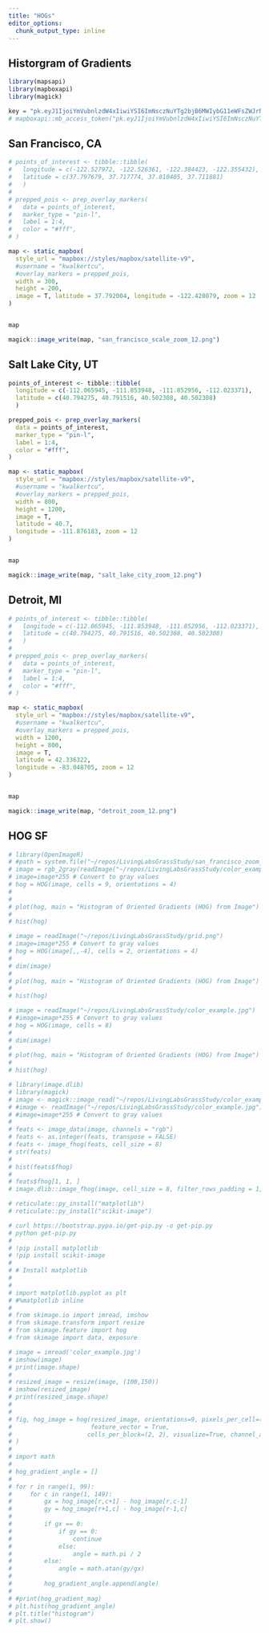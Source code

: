 ```yaml
---
title: "HOGs"
editor_options: 
  chunk_output_type: inline
---
```


## Historgram of Gradients

```r
library(mapsapi)
library(mapboxapi)
library(magick)
```

```r
key = "pk.eyJ1IjoiYmVubnlzdW4xIiwiYSI6ImNsczNuYTg2bjB6MWIybG11eWFsZWJrNjUifQ.8qFLlzNMxjmtULH1-NK3Nw"
# mapboxapi::mb_access_token("pk.eyJ1IjoiYmVubnlzdW4xIiwiYSI6ImNsczNuYTg2bjB6MWIybG11eWFsZWJrNjUifQ.8qFLlzNMxjmtULH1-NK3Nw", install = TRUE)
```

## San Francisco, CA

```r
# points_of_interest <- tibble::tibble(
#   longitude = c(-122.527972, -122.526361, -122.384423, -122.355432),
#   latitude = c(37.797679, 37.717774, 37.810405, 37.711881)
#   )
# 
# prepped_pois <- prep_overlay_markers(
#   data = points_of_interest,
#   marker_type = "pin-l",
#   label = 1:4,
#   color = "#fff", 
# )

map <- static_mapbox(
  style_url = "mapbox://styles/mapbox/satellite-v9",
  #username = "kwalkertcu",
  #overlay_markers = prepped_pois, 
  width = 300,
  height = 200, 
  image = T, latitude = 37.792004, longitude = -122.428079, zoom = 12
)


map

magick::image_write(map, "san_francisco_scale_zoom_12.png")
```

## Salt Lake City, UT

```r
points_of_interest <- tibble::tibble(
  longitude = c(-112.065945, -111.853948, -111.852956, -112.023371),
  latitude = c(40.794275, 40.791516, 40.502308, 40.502308)
  )

prepped_pois <- prep_overlay_markers(
  data = points_of_interest,
  marker_type = "pin-l",
  label = 1:4,
  color = "#fff", 
)

map <- static_mapbox(
  style_url = "mapbox://styles/mapbox/satellite-v9",
  #username = "kwalkertcu",
  #overlay_markers = prepped_pois, 
  width = 800,
  height = 1200, 
  image = T, 
  latitude = 40.7,
  longitude = -111.876183, zoom = 12
)


map

magick::image_write(map, "salt_lake_city_zoom_12.png")
```

## Detroit, MI

```r
# points_of_interest <- tibble::tibble(
#   longitude = c(-112.065945, -111.853948, -111.852956, -112.023371),
#   latitude = c(40.794275, 40.791516, 40.502308, 40.502308)
#   )
# 
# prepped_pois <- prep_overlay_markers(
#   data = points_of_interest,
#   marker_type = "pin-l",
#   label = 1:4,
#   color = "#fff", 
# )

map <- static_mapbox(
  style_url = "mapbox://styles/mapbox/satellite-v9",
  #username = "kwalkertcu",
  #overlay_markers = prepped_pois, 
  width = 1200,
  height = 800, 
  image = T, 
  latitude = 42.336322,
  longitude = -83.048705, zoom = 12
)


map

magick::image_write(map, "detroit_zoom_12.png")
```

## HOG SF

```r
# library(OpenImageR)
# #path = system.file("~/repos/LivingLabsGrassStudy/san_francisco_zoom_12.png", "1.png", package = "OpenImageR")
# image = rgb_2gray(readImage("~/repos/LivingLabsGrassStudy/color_example.jpg"))
# image=image*255 # Convert to gray values
# hog = HOG(image, cells = 9, orientations = 4)
# 
# 
# plot(hog, main = "Histogram of Oriented Gradients (HOG) from Image")
# 
# hist(hog)
```

```r
# image = readImage("~/repos/LivingLabsGrassStudy/grid.png")
# image=image*255 # Convert to gray values
# hog = HOG(image[,,-4], cells = 2, orientations = 4)
# 
# dim(image)
# 
# plot(hog, main = "Histogram of Oriented Gradients (HOG) from Image")
# 
# hist(hog)
```

```r
# image = readImage("~/repos/LivingLabsGrassStudy/color_example.jpg")
# #image=image*255 # Convert to gray values
# hog = HOG(image, cells = 8)
# 
# dim(image)
# 
# plot(hog, main = "Histogram of Oriented Gradients (HOG) from Image")
# 
# hist(hog)
```

```r
# library(image.dlib)
# library(magick)
# image <- magick::image_read("~/repos/LivingLabsGrassStudy/color_example.jpg")
# #image <- readImage("~/repos/LivingLabsGrassStudy/color_example.jpg")
# #image=image*255 # Convert to gray values
# 
# feats <- image_data(image, channels = "rgb")
# feats <- as.integer(feats, transpose = FALSE)
# feats <- image_fhog(feats, cell_size = 8)
# str(feats)
# 
# hist(feats$fhog)
# 
# feats$fhog[1, 1, ]
# image.dlib::image_fhog(image, cell_size = 8, filter_rows_padding = 1, filter_cols_padding = 1)
```

```r
# reticulate::py_install("matplotlib")
# reticulate::py_install("scikit-image")
```

```python
# curl https://bootstrap.pypa.io/get-pip.py -o get-pip.py
# python get-pip.py
# 
# !pip install matplotlib
# !pip install scikit-image
# 
# # Install matplotlib
# 
# 
# import matplotlib.pyplot as plt
# #%matplotlib inline
# 
# from skimage.io import imread, imshow
# from skimage.transform import resize
# from skimage.feature import hog
# from skimage import data, exposure
```

```python
# image = imread('color_example.jpg')
# imshow(image)
# print(image.shape)
# 
# resized_image = resize(image, (100,150))
# imshow(resized_image)
# print(resized_image.shape)
# 
# 
# fig, hog_image = hog(resized_image, orientations=9, pixels_per_cell=(8, 8), 
#                      feature_vector = True,
#                     cells_per_block=(2, 2), visualize=True, channel_axis=2 #multichannel=True
# )
# 
# import math
# 
# hog_gradient_angle = []
# 
# for r in range(1, 99):
#     for c in range(1, 149):
#         gx = hog_image[r,c+1] - hog_image[r,c-1]
#         gy = hog_image[r+1,c] - hog_image[r-1,c]
#         
#         if gx == 0:
#             if gy == 0:
#                 continue
#             else:
#                 angle = math.pi / 2
#         else:
#             angle = math.atan(gy/gx)
#         
#         hog_gradient_angle.append(angle)
# 
# #print(hog_gradient_mag)
# plt.hist(hog_gradient_angle) 
# plt.title("histogram") 
# plt.show()
```




